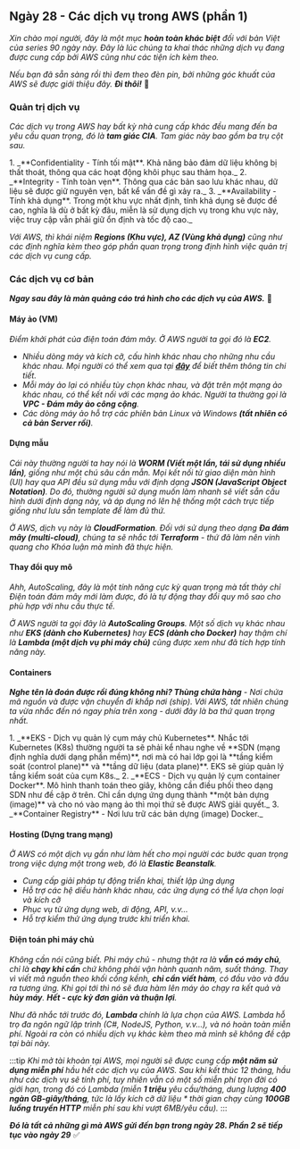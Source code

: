 
## Ngày 28 - Các dịch vụ trong AWS (phần 1)

_Xin chào mọi người, đây là một mục **hoàn toàn khác biệt** đối với bản Việt của series 90 ngày này.
Đây là lúc chúng ta khai thác những dịch vụ đang được cung cấp bởi AWS cũng như các tiện ích kèm
theo._

_Nếu bạn đã sẵn sàng rồi thì đem theo đèn pin, bởi những góc khuất của AWS sẽ được giới thiệu đây.
**Đi thôi!**_ 🚗

### Quản trị dịch vụ

_Các dịch vụ trong AWS hay bất kỳ nhà cung cấp khác đều mang đến ba yêu cầu quan trọng, đó là 
**tam giác CIA**. Tam giác này bao gồm ba trụ cột sau._

<Steps>
1. _**Confidentiality - Tính tối mật**. Khả năng bảo đảm dữ liệu không bị thất thoát, thông qua các hoạt
động khôi phục sau thảm họa._
2. _**Integrity - Tính toàn vẹn**. Thông qua các bản sao lưu khác nhau, dữ liệu sẽ được giữ nguyên vẹn,
bất kể vấn đề gì xảy ra._
3. _**Availability - Tính khả dụng**. Trong một khu vực nhất định, tính khả dụng sẽ được đề cao, nghĩa là
dù ở bất kỳ đâu, miễn là sử dụng dịch vụ trong khu vực này, việc truy cập vẫn phải giữ ổn định và tốc 
độ cao._
</Steps>

_Với AWS, thì khái niệm **Regions (Khu vực), AZ (Vùng khả dụng)** cũng như các định nghĩa kèm theo góp 
phần quan trọng trong định hình việc quản trị các dịch vụ cung cấp._

### Các dịch vụ cơ bản

**_Ngay sau đây là màn quảng cáo trá hình cho các dịch vụ của AWS._** 🤣

#### Máy ảo (VM)

_Điểm khởi phát của điện toán đám mây. Ở AWS người ta gọi đó là **EC2**._

- _Nhiều dòng máy và kích cỡ, cấu hình khác nhau cho những nhu cầu khác nhau. Mọi người có thể xem qua tại
**[đây](https://aws.amazon.com/vi/ec2/instance-types/)** để biết thêm thông tin chi tiết._
- _Mỗi máy ảo lại có nhiều tùy chọn khác nhau, và đặt trên một mạng ảo khác nhau, có thể kết nối với các
mạng ảo khác. Người ta thường gọi là **VPC - Đám mây ảo công cộng**._
- _Các dòng máy ảo hỗ trợ các phiên bản Linux và Windows **(tất nhiên có cả bản Server rồi)**._

#### Dựng mẫu

_Cái này thường người ta hay nói là **WORM (Viết một lần, tái sử dụng nhiều lần)**, giống như một chú sâu 
cần mẫn. Mọi kết nối từ giao diện màn hình (UI) hay qua API đều sử dụng mẫu với định dạng **JSON (JavaScript 
Object Notation)**. Do đó, thường người sử dụng muốn làm nhanh sẽ viết sẵn cấu hình dưới định dạng này, và 
áp dụng nó lên hệ thống một cách trực tiếp giống như lưu sẵn template để làm đủ thứ._ 

_Ở AWS, dịch vụ này là **CloudFormation**. Đối với sử dụng theo dạng **Đa đám mây (multi-cloud)**, chúng ta sẽ 
nhắc tới **Terraform** - thứ đã làm nên vinh quang cho Khóa luận mà mình đã thực hiện._

#### Thay đổi quy mô

_Ahh, AutoScaling, đây là một tính năng cực kỳ quan trọng mà tất thảy chỉ Điện toán đám mây mới làm được, đó là
tự động thay đổi quy mô sao cho phù hợp với nhu cầu thực tế._

_Ở AWS người ta gọi đây là **AutoScaling Groups**. Một số dịch vụ khác nhau như **EKS (dành cho Kubernetes)** hay 
**ECS (dành cho Docker)** hay thậm chí là **Lambda (một dịch vụ phi máy chủ)** cũng được xem như đã tích hợp 
tính năng này._

#### Containers

_**Nghe tên là đoán được rồi đúng không nhỉ? Thùng chứa hàng** - Nơi chứa mã nguồn và được vận chuyển đi khắp nơi 
(ship). Với AWS, tất nhiên chúng ta vừa nhắc đến nó ngay phía trên xong - dưới đây là ba thứ quan trọng nhất._

<Steps>
1. _**EKS - Dịch vụ quản lý cụm máy chủ Kubernetes**. Nhắc tới Kubernetes (K8s) thường người ta sẽ phải kể nhau nghe về
**SDN (mạng định nghĩa dưới dạng phần mềm)**, nơi mà có hai lớp gọi là **tầng kiểm soát (control plane)** và **tầng 
dữ liệu (data plane)**. EKS sẽ giúp quản lý tầng kiểm soát của cụm K8s._
2. _**ECS - Dịch vụ quản lý cụm container Docker**. Mô hình thanh toán theo giây, không cần điều phối theo dạng SDN như
đề cập ở trên. Chỉ cần dựng ứng dụng thành **một bản dựng (image)** và cho nó vào mạng ảo thì mọi thứ sẽ được AWS giải
quyết._
3. _**Container Registry** - Nơi lưu trữ các bản dựng (image) Docker._
</Steps>

#### Hosting (Dựng trang mạng)

_Ở AWS có một dịch vụ gần như làm hết cho mọi người các bước quan trọng trong việc dựng một trong web, đó là 
**Elastic Beanstalk**._

- _Cung cấp giải pháp tự động triển khai, thiết lập ứng dụng_
- _Hỗ trợ các hệ diều hành khác nhau, các ứng dụng có thể lựa chọn loại và kích cỡ_
- _Phục vụ từ ứng dụng web, di động, API, v.v..._
- _Hỗ trợ kiểm thử ứng dụng trước khi triển khai._

#### Điện toán phi máy chủ
_Không cần nói cũng biết. Phi máy chủ - nhưng thật ra là **vẫn có máy chủ**, chỉ là **chạy khi cần** chứ không phải 
vận hành quanh năm, suốt tháng. Thay vì viết mã nguồn theo khối cồng kềnh, **chỉ cần viết hàm**, có đầu vào và đầu ra 
tương ứng. Khi gọi tới thì nó sẽ đưa hàm lên máy ảo chạy ra kết quả và **hủy máy**. **Hết - cực kỳ đơn giản và thuận lợi**._

_Như đã nhắc tới trước đó, **Lambda** chính là lựa chọn của AWS. Lambda hỗ trọ đa ngôn ngữ lập trình (C#, NodeJS, 
Python, v.v...), và nó hoàn toàn miễn phí. Ngoài ra còn có nhiều dịch vụ khác kèm theo mà mình sẽ không đề cập tại 
bài này._

:::tip
_Khi mở tài khoản tại AWS, mọi người sẽ được cung cấp **một năm sử dụng miễn phí** hầu hết các dịch vụ của AWS. Sau khi 
kết thúc 12 tháng, hầu như các dịch vụ sẽ tính phí, tuy nhiên vẫn có một số miễn phí trọn đời có giới hạn, trong đó có 
Lambda (miễn **1 triệu** yêu cầu/tháng, dung lượng **400 ngàn GB-giây/tháng**, tức là lấy kích cỡ dữ liệu * thời gian 
chạy cùng **100GB luồng truyền HTTP** miễn phí sau khi vượt 6MB/yêu cầu)._
:::

**_Đó là tất cả những gì mà AWS gửi đến bạn trong ngày 28. Phần 2 sẽ tiếp tục vào ngày 29_** ✅